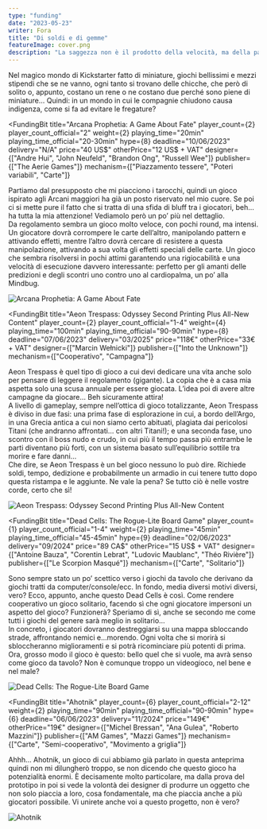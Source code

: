 ```yaml
---
type: "funding"
date: "2023-05-23"
writer: Fora
title: "Di soldi e di gemme"
featureImage: cover.png
description: "La saggezza non è il prodotto della velocità, ma della pazienza: bisogna sempre aspettare il momento giusto per pledgiare"
---
```


<FundingIntro>
  Nel magico mondo di Kickstarter fatto di miniature, giochi bellissimi e mezzi stipendi che se ne vanno, ogni tanto si
  trovano delle chicche, che però di solito o, appunto, costano un rene o ne costano due perché sono piene di
  miniature... Quindi: in un mondo in cui le compagnie chiudono causa indigenza, come si fa ad evitare le fregature?
</FundingIntro>

<FundingBit
  title="Arcana Prophetia: A Game About Fate"
  player_count={2}
  player_count_official="2"
  weight={2}
  playing_time="20min"
  playing_time_official="20-30min"
  hype={8}
  deadline="10/06/2023"
  delivery="N/A"
  price="40 US$"
  otherPrice="12 US$ + VAT"
  designer={["Andre Hui", "John Neufeld", "Brandon Ong", "Russell Wee"]}
  publisher={["The Aerie Games"]}
  mechanism={["Piazzamento tessere", "Poteri variabili", "Carte"]}
>
  Partiamo dal presupposto che mi piacciono i tarocchi, quindi un gioco ispirato agli Arcani maggiori ha già un posto
  riservato nel mio cuore. Se poi ci si mette pure il fatto che si tratta di una sfida di bluff tra i giocatori, beh...
  ha tutta la mia attenzione! Vediamolo però un po’ più nel dettaglio. <br />
  Da regolamento sembra un gioco molto veloce, con pochi round, ma intensi. Un giocatore dovrà corrompere le carte dell’altro,
  manipolando pattern e attivando effetti, mentre l’altro dovrà cercare di resistere a questa manipolazione, attivando a
  sua volta gli effetti speciali delle carte. Un gioco che sembra risolversi in pochi attimi garantendo una rigiocabilità
  e una velocità di esecuzione davvero interessante: perfetto per gli amanti delle predizioni e degli scontri uno contro
  uno al cardiopalma, un po’ alla <Link to="/reviews/mindbug">Mindbug</Link>.
</FundingBit>

<img src="game1.png?t=1" alt="Arcana Prophetia: A Game About Fate" />

<FundingLink
  title="Arcana Prophetia: A Game About Fate"
  link="https://www.kickstarter.com/projects/theaeriegames/arcana-prophetia-a-game-about-fate"
  small
/>

<FundingBit
  title="Aeon Trespass: Odyssey Second Printing Plus All-New Content"
  player_count={2}
  player_count_official="1-4"
  weight={4}
  playing_time="100min"
  playing_time_official="90-90min"
  hype={8}
  deadline="07/06/2023"
  delivery="03/2025"
  price="118€"
  otherPrice="33€ + VAT"
  designer={["Marcin Wełnicki"]}
  publisher={["Into the Unknown"]}
  mechanism={["Cooperativo", "Campagna"]}
>
  Aeon Trespass è quel tipo di gioco a cui devi dedicare una vita anche solo per pensare di leggere il regolamento
  (gigante). La copia che è a casa mia aspetta solo una scusa annuale per essere giocata. L’idea poi di avere altre
  campagne da giocare… Beh sicuramente attira! <br />A livello di gameplay, sempre nell’ottica di gioco totalizzante,
  Aeon Trespass è diviso in due fasi: una prima fase di esplorazione in cui, a bordo dell’Argo, in una Grecia antica a
  cui non siamo certo abituati, plagiata dai pericolosi Titani (che andranno affrontati… con altri Titani!); e una
  seconda fase, uno scontro con il boss nudo e crudo, in cui più il tempo passa più entrambe le parti diventano più
  forti, con un sistema basato sull’equilibrio sottile tra morire e fare danni… <br />
  Che dire, se Aeon Trespass è un bel gioco nessuno lo può dire. Richiede soldi, tempo, dedizione e probabilmente un armadio
  in cui tenere tutto dopo questa ristampa e le aggiunte. Ne vale la pena? Se tutto ciò è nelle vostre corde, certo che sì!
</FundingBit>

<img src="game2.png?t=1" alt="Aeon Trespass: Odyssey Second Printing Plus All-New Content" />

<FundingLink
  title="Aeon Trespass: Odyssey Second Printing Plus All-New Content"
  link="https://www.kickstarter.com/projects/kingdomsforlorn/aeon-trespass-odyssey-second-printing"
  small
/>

<FundingBit
  title="Dead Cells: The Rogue-Lite Board Game"
  player_count={1}
  player_count_official="1-4"
  weight={2}
  playing_time="45min"
  playing_time_official="45-45min"
  hype={9}
  deadline="02/06/2023"
  delivery="09/2024"
  price="89 CA$"
  otherPrice="15 US$ + VAT"
  designer={["Antoine Bauza", "Corentin Lebrat", "Ludovic Maublanc", "Théo Rivière"]}
  publisher={["Le Scorpion Masqué"]}
  mechanism={["Carte", "Solitario"]}
>
  Sono sempre stato un po’ scettico verso i giochi da tavolo che derivano da giochi tratti da computer/console/ecc. In
  fondo, media diversi motivi diversi, vero? Ecco, appunto, anche questo Dead Cells è così. Come rendere cooperativo un
  gioco solitario, facendo sì che ogni giocatore impersoni un aspetto del gioco? Funzionerà? Speriamo di sì, anche se
  secondo me come tutti i giochi del genere sarà meglio in solitario… <br />
  In concreto, i giocatori dovranno destreggiarsi su una mappa sbloccando strade, affrontando nemici e...morendo. Ogni volta
  che si morirà si sbloccheranno miglioramenti e si potrà ricominciare più potenti di prima. <br />
  Ora, grosso modo il gioco è questo: bello quel che si vuole, ma avrà senso come gioco da tavolo? Non è comunque troppo
  un videogioco, nel bene e nel male?
</FundingBit>

<img src="game3.png?t=1" alt="Dead Cells: The Rogue-Lite Board Game" />

<FundingLink
  title="Dead Cells: The Rogue-Lite Board Game"
  link="https://www.kickstarter.com/projects/scorpionmasque/dead-cells-the-rogue-lite-board-game"
  small
/>

<FundingBit
  title="Ahotnik"
  player_count={6}
  player_count_official="2-12"
  weight={2}
  playing_time="90min"
  playing_time_official="90-90min"
  hype={6}
  deadline="06/06/2023"
  delivery="11/2024"
  price="149€"
  otherPrice="19€"
  designer={["Michel Bressan", "Ana Gulea", "Roberto Mazzini"]}
  publisher={["AM Games", "Mazzi Games"]}
  mechanism={["Carte", "Semi-cooperativo", "Movimento a griglia"]}
>
  Ahhh… Ahotnik, un gioco di cui abbiamo già parlato in questa <Link to="/reviews/ahotnik">anteprima</Link> quindi non
  mi dilungherò troppo, se non dicendo che questo gioco ha potenzialità enormi. È decisamente molto particolare, ma
  dalla prova del prototipo in poi si vede la volontà dei designer di produrre un oggetto che non solo piaccia a loro,
  cosa fondamentale, ma che piaccia anche a più giocatori possibile. Vi unirete anche voi a questo progetto, non è vero?
</FundingBit>

<img src="game4.png?t=1" alt="Ahotnik" />

<FundingLink title="Ahotnik" link="https://www.kickstarter.com/projects/ahotnik/ahotnik/description" small />
